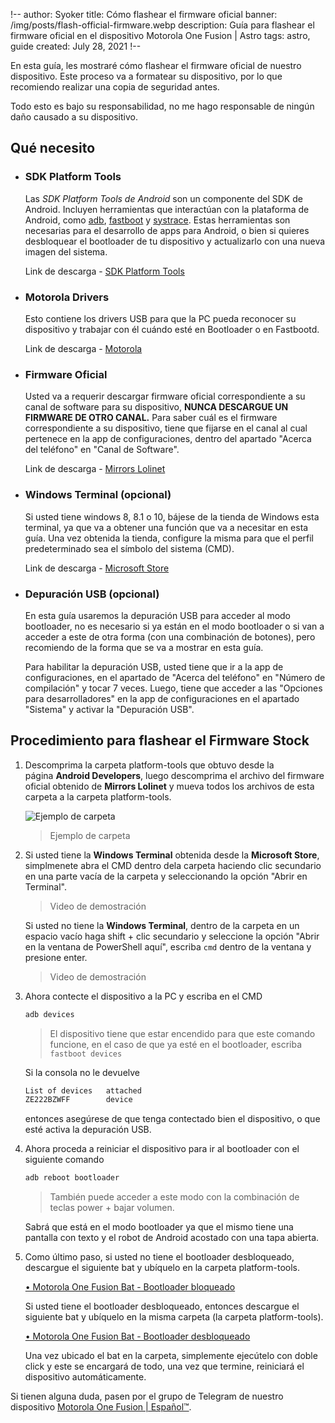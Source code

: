 !--
author: Syoker
title: Cómo flashear el firmware oficial
banner: /img/posts/flash-official-firmware.webp
description: Guía para flashear el firmware oficial en el dispositivo Motorola One Fusion | Astro
tags: astro, guide
created: July 28, 2021
!--

En esta guía, les mostraré cómo flashear el firmware oficial de nuestro dispositivo. Este proceso va a formatear su dispositivo, por lo que recomiendo realizar una copia de seguridad antes.

Todo esto es bajo su responsabilidad, no me hago responsable de ningún daño causado a su dispositivo.

## **Qué necesito**

- ### **SDK Platform Tools**

  Las *SDK Platform Tools de Android* son un componente del SDK de Android. Incluyen herramientas que interactúan con la plataforma de Android, como [adb](https://developer.android.com/studio/command-line/adb"), [fastboot](https://android.googlesource.com/platform/system/core/+/master/fastboot/#fastboot) y [systrace](https://developer.android.com/topic/performance/tracing/command-line). Estas herramientas son necesarias para el desarrollo de apps para Android, o bien si quieres desbloquear el bootloader de tu dispositivo y actualizarlo con una nueva imagen del sistema.

  Link de descarga - [SDK Platform Tools](https://developer.android.com/studio/releases/platform-tools)

- ### **Motorola Drivers**

  Esto contiene los drivers USB para que la PC pueda reconocer su dispositivo y trabajar con él cuándo esté en Bootloader o en Fastbootd.

  Link de descarga - [Motorola](https://motorola-global-es-latam.custhelp.com/app/answers/detail/a_id/89882)

- ### **Firmware Oficial**

  Usted va a requerir descargar firmware oficial correspondiente a su canal de software para su dispositivo, **NUNCA DESCARGUE UN FIRMWARE DE OTRO CANAL.** Para saber cuál es el firmware correspondiente a su dispositivo, tiene que fijarse en el canal al cual pertenece en la app de configuraciones, dentro del apartado "Acerca del teléfono" en "Canal de Software".

  Link de descarga - [Mirrors Lolinet](https://mirrors.lolinet.com/firmware/moto/astro/official/)

- ### **Windows Terminal (opcional)**

  Si usted tiene windows 8, 8.1 o 10, bájese de la tienda de Windows esta terminal, ya que va a obtener una función que va a necesitar en esta guía. Una vez obtenida la tienda, configure la misma para que el perfil predeterminado sea el símbolo del sistema (CMD).

  Link de descarga - [Microsoft Store](https://www.microsoft.com/store/productId/9N0DX20HK701)

- ### **Depuración USB (opcional)**

  En esta guía usaremos la depuración USB para acceder al modo bootloader, no es necesario si ya están en el modo bootloader o si van a acceder a este de otra forma (con una combinación de botones), pero recomiendo de la forma que se va a mostrar en esta guía.

  Para habilitar la depuración USB, usted tiene que ir a la app de configuraciones, en el apartado de "Acerca del teléfono" en "Número de compilación" y tocar 7 veces. Luego, tiene que acceder a las "Opciones para desarrolladores" en la app de configuraciones en el apartado "Sistema" y activar la "Depuración USB".

## **Procedimiento para flashear el Firmware Stock**

1.  Descomprima la carpeta platform-tools que obtuvo desde la página **Android Developers**, luego descomprima el archivo del firmware oficial obtenido de **Mirrors Lolinet** y mueva todos los archivos de esta carpeta a la carpeta platform-tools.

    ![Ejemplo de carpeta](/img/guides/guide-examplefolder.webp)

    > Ejemplo de carpeta

2.  Si usted tiene la **Windows Terminal** obtenida desde la **Microsoft Store**, simplmenete abra el CMD dentro dela carpeta haciendo clic secundario en una parte vacía de la carpeta y seleccionando la opción "Abrir en Terminal".

    <CustomVideo src="/video/opencommandprompt.mp4" autoPlay loop muted />

    > Video de demostración

    Si usted no tiene la **Windows Terminal**, dentro de la carpeta en un espacio vacío haga shift + clic secundario y seleccione la opción "Abrir en la ventana de PowerShell aquí", escriba `cmd` dentro de la ventana y presione enter.

    <CustomVideo src="/video/openwindowspowershell.mp4" autoPlay loop muted />

    > Video de demostración

3.  Ahora contecte el dispositivo a la PC y escriba en el CMD

    ```bash
    adb devices
    ```

    > El dispositivo tiene que estar encendido para que este comando funcione, en el caso de que ya esté en el bootloader, escriba `fastboot devices`

    Si la consola no le devuelve

    ```bash
    List of devices   attached
    ZE222BZWFF        device
    ```

    entonces asegúrese de que tenga contectado bien el dispositivo, o que esté activa la depuración USB.

4.  Ahora proceda a reiniciar el dispositivo para ir al bootloader con el siguiente comando

    ```bash
    adb reboot bootloader
    ```

    > También puede acceder a este modo con la combinación de teclas power + bajar volumen.

    Sabrá que está en el modo bootloader ya que el mismo tiene una pantalla con texto y el robot de Android acostado con una tapa abierta.

5.  Como último paso, si usted no tiene el bootloader desbloqueado, descargue el siguiente bat y ubíquelo en la carpeta platform-tools.

    [• Motorola One Fusion Bat - Bootloader bloqueado](/files/bat_lockbootloader.bat)

    Si usted tiene el bootloader desbloqueado, entonces descargue el siguiente bat y ubíquelo en la misma carpeta (la carpeta platform-tools).

    [• Motorola One Fusion Bat - Bootloader desbloqueado](/files/bat_unlockbootloader.bat)

    Una vez ubicado el bat en la carpeta, simplemente ejecútelo con doble click y este se encargará de todo, una vez que termine, reiniciará el dispositivo automáticamente.

Si tienen alguna duda, pasen por el grupo de Telegram de nuestro dispositivo [Motorola One Fusion | Español™](https://t.me/MotorolaOneFusionES).
